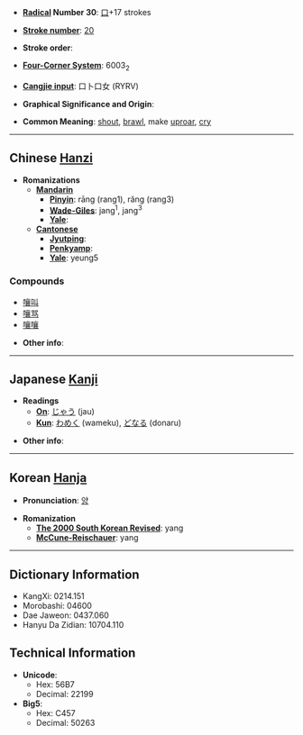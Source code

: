 * '''[[Wiktionary:Chinese radical index| Radical]] Number 30''': [[Wiktionary:Chinese radical index 口|口]]+17 strokes

* '''[[Wiktionary:Chinese total strokes index|Stroke number]]''': [[Wiktionary:Chinese total strokes index 20|20]]

* '''Stroke order''': 

* '''[[Wiktionary:Chinese four corner index|Four-Corner System]]''': 6003<sub>2</sub>

* '''[[Wiktionary:Chinese Cangjie index|Cangjie input]]''': 口卜口女 (RYRV)

* '''Graphical Significance and Origin''': 

* '''Common Meaning''': [[shout]], [[brawl]], make [[uproar]], [[cry]]

----

== Chinese [[Hanzi]] ==

* '''Romanizations'''
** '''[[Mandarin]]'''
*** '''[[Pinyin]]''': rāng (rang1), rǎng (rang3)
*** '''[[Wade-Giles]]''': jang<sup>1</sup>, jang<sup>3</sup>
*** '''[[Yale]]''': 
** '''[[Cantonese]]'''
*** '''[[Jyutping]]''':
*** '''[[Penkyamp]]''': 
*** '''[[Yale]]''': yeung5

===Compounds===
*[[嚷叫]]
*[[嚷骂]]
*[[嚷嚷]]

* '''Other info''': 

----

== Japanese [[Kanji]] ==

* '''Readings'''
** '''[[On]]''': [[じゃう]] (jau)
** '''[[Kun]]''': [[わめく]] (wameku), [[どなる]] (donaru)

* '''Other info''':  

----

== Korean [[Hanja]] ==

* '''Pronunciation''': [[양]]

* '''Romanization'''
** '''[[The 2000 South Korean Revised Romanization|The 2000 South Korean Revised]]''': yang
** '''[[McCune-Reischauer]]''': yang

----

== Dictionary Information ==

* KangXi: 0214.151
* Morobashi: 04600
* Dae Jaweon: 0437.060
* Hanyu Da Zidian: 10704.110

== Technical Information ==

* '''Unicode''':
** Hex: 56B7
** Decimal: 22199
* '''Big5''':
** Hex: C457
** Decimal: 50263